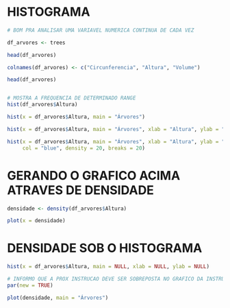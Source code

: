 

# HISTOGRAMA
```r

# BOM PRA ANALISAR UMA VARIAVEL NUMERICA CONTINUA DE CADA VEZ

df_arvores <- trees

head(df_arvores)

colnames(df_arvores) <- c("Circunferencia", "Altura", "Volume")

head(df_arvores)


# MOSTRA A FREQUENCIA DE DETERMINADO RANGE
hist(df_arvores$Altura)

hist(x = df_arvores$Altura, main = "Árvores")

hist(x = df_arvores$Altura, main = "Árvores", xlab = "Altura", ylab = "Frequência")

hist(x = df_arvores$Altura, main = "Árvores", xlab = "Altura", ylab = "Frequência",
     col = "blue", density = 20, breaks = 20)

```


# GERANDO O GRAFICO ACIMA ATRAVES DE DENSIDADE
```r

densidade <- density(df_arvores$Altura)

plot(x = densidade)

```

# DENSIDADE SOB O HISTOGRAMA
```r

hist(x = df_arvores$Altura, main = NULL, xlab = NULL, ylab = NULL)

# INFORMO QUE A PROX INSTRUCAO DEVE SER SOBREPOSTA NO GRAFICO DA INSTRUCAO ANTERIOR
par(new = TRUE)

plot(densidade, main = "Árvores")


```


